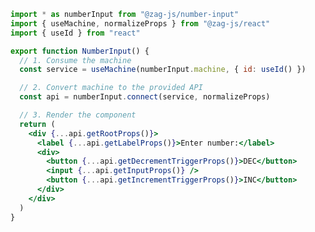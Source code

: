 ```jsx
import * as numberInput from "@zag-js/number-input"
import { useMachine, normalizeProps } from "@zag-js/react"
import { useId } from "react"

export function NumberInput() {
  // 1. Consume the machine
  const service = useMachine(numberInput.machine, { id: useId() })

  // 2. Convert machine to the provided API
  const api = numberInput.connect(service, normalizeProps)

  // 3. Render the component
  return (
    <div {...api.getRootProps()}>
      <label {...api.getLabelProps()}>Enter number:</label>
      <div>
        <button {...api.getDecrementTriggerProps()}>DEC</button>
        <input {...api.getInputProps()} />
        <button {...api.getIncrementTriggerProps()}>INC</button>
      </div>
    </div>
  )
}
```

